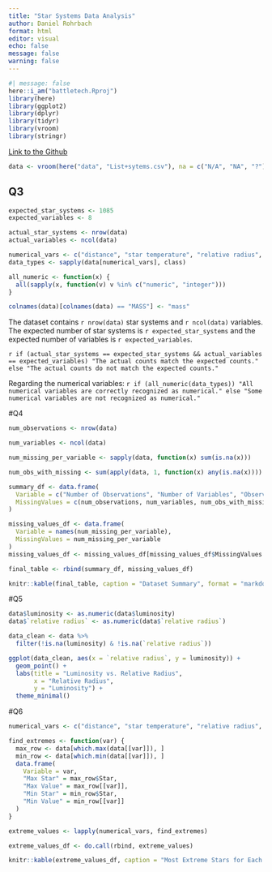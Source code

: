 ```yaml
---
title: "Star Systems Data Analysis"
author: Daniel Rohrbach
format: html
editor: visual
echo: false
message: false
warning: false
---
```


```r
#| message: false
here::i_am("battletech.Rproj")
library(here)
library(ggplot2)
library(dplyr)
library(tidyr)
library(vroom)
library(stringr)
```

[Link to the Github](https://github.com/dauphine-data-daniel/battletech)

```r
data <- vroom(here("data", "List+sytems.csv"), na = c("N/A", "NA", "?"), locale = locale(decimal_mark = ",", grouping_mark = "."))
```

## Q3

```r
expected_star_systems <- 1085
expected_variables <- 8

actual_star_systems <- nrow(data)
actual_variables <- ncol(data)

numerical_vars <- c("distance", "star temperature", "relative radius", "MASS", "luminosity")
data_types <- sapply(data[numerical_vars], class)

all_numeric <- function(x) {
  all(sapply(x, function(v) v %in% c("numeric", "integer")))
}

colnames(data)[colnames(data) == "MASS"] <- "mass"

```
The dataset contains `r nrow(data)` star systems and `r ncol(data)` variables. The expected number of star systems is `r expected_star_systems` and the expected number of variables is `r expected_variables`.

`r if (actual_star_systems == expected_star_systems && actual_variables == expected_variables) "The actual counts match the expected counts." else "The actual counts do not match the expected counts."`

Regarding the numerical variables: `r if (all_numeric(data_types)) "All numerical variables are correctly recognized as numerical." else "Some numerical variables are not recognized as numerical."`

#Q4
```r
num_observations <- nrow(data)

num_variables <- ncol(data)

num_missing_per_variable <- sapply(data, function(x) sum(is.na(x)))

num_obs_with_missing <- sum(apply(data, 1, function(x) any(is.na(x))))

summary_df <- data.frame(
  Variable = c("Number of Observations", "Number of Variables", "Observations with At Least One Missing Value"),
  MissingValues = c(num_observations, num_variables, num_obs_with_missing)
)

missing_values_df <- data.frame(
  Variable = names(num_missing_per_variable),
  MissingValues = num_missing_per_variable
)
missing_values_df <- missing_values_df[missing_values_df$MissingValues > 0, ]

final_table <- rbind(summary_df, missing_values_df)
```

```r
knitr::kable(final_table, caption = "Dataset Summary", format = "markdown")
```

#Q5
```r
data$luminosity <- as.numeric(data$luminosity)
data$`relative radius` <- as.numeric(data$`relative radius`)

data_clean <- data %>%
  filter(!is.na(luminosity) & !is.na(`relative radius`))

ggplot(data_clean, aes(x = `relative radius`, y = luminosity)) +
  geom_point() +
  labs(title = "Luminosity vs. Relative Radius",
       x = "Relative Radius",
       y = "Luminosity") +
  theme_minimal()

```
#Q6
```r
numerical_vars <- c("distance", "star temperature", "relative radius", "mass", "luminosity")

find_extremes <- function(var) {
  max_row <- data[which.max(data[[var]]), ]
  min_row <- data[which.min(data[[var]]), ]
  data.frame(
    Variable = var,
    "Max Star" = max_row$Star,
    "Max Value" = max_row[[var]],
    "Min Star" = min_row$Star,
    "Min Value" = min_row[[var]]
  )
}

extreme_values <- lapply(numerical_vars, find_extremes)

extreme_values_df <- do.call(rbind, extreme_values)
```


```r
knitr::kable(extreme_values_df, caption = "Most Extreme Stars for Each Numerical Variable", format = "markdown")

```

